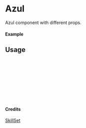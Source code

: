 
<Meta of={Azul} title="SkillSet/Azul" />

# Azul

Azul component with different props.

#### Example

<Canvas of={Azul.Primary} />

## Usage

```ts
import { Azul } from "yadl-ui";

const Example = () => {
  return (
      <Azul />
  );
};

export default Example;
```

#### Credits
[SkillSet](https://skillicons.dev)

